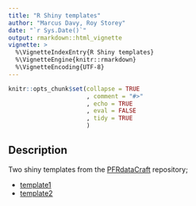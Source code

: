 ```yaml
---
title: "R Shiny templates"
author: "Marcus Davy, Roy Storey"
date: "`r Sys.Date()`"
output: rmarkdown::html_vignette
vignette: >
  %\VignetteIndexEntry{R Shiny templates}
  %\VignetteEngine{knitr::rmarkdown}
  %\VignetteEncoding{UTF-8}
---
```


```r
knitr::opts_chunk$set(collapse = TRUE
                      , comment = "#>"
                      , echo = TRUE
                      , eval = FALSE
                      , tidy = TRUE
                      )
```

## Description

Two shiny templates from the [PFRdataCraft](https://github.com/PlantandFoodResearch/PFRdataCraft) repository;

* [template1](https://github.com/PlantandFoodResearch/PFRdataCraft/tree/master/RWorkshops/DataVisualization/Part_2/examples/template1)
* [template2](https://github.com/PlantandFoodResearch/PFRdataCraft/tree/master/RWorkshops/DataVisualization/Part_2/examples/template2)

